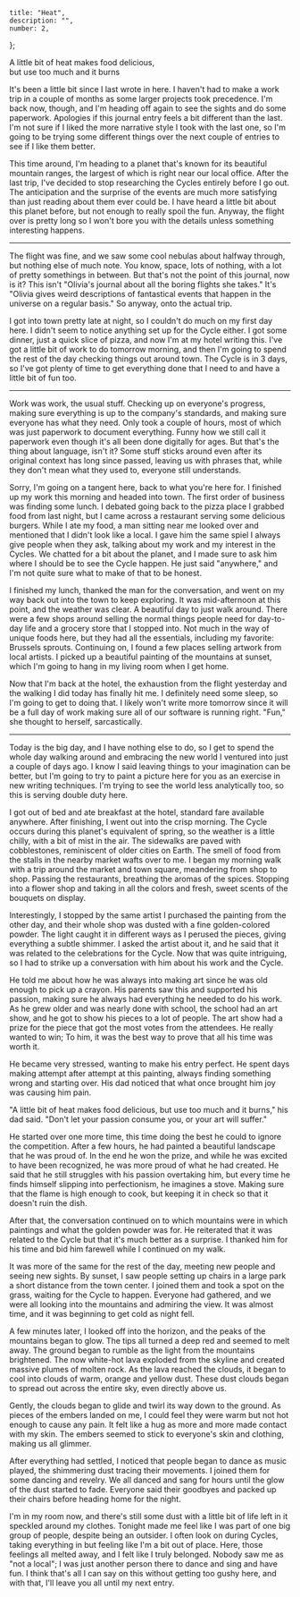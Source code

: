 
	title: "Heat",
	description: "",
	number: 2,
};

<IntroQuote>
	A little bit of heat makes food delicious, <br />
	but use too much and it burns
</IntroQuote>

It's been a little bit since I last wrote in here. I haven't had to make a work trip in a couple of months as some larger projects took precedence. I'm back now, though, and I'm heading off again to see the sights and do some paperwork. Apologies if this journal entry feels a bit different than the last. I'm not sure if I liked the more narrative style I took with the last one, so I'm going to be trying some different things over the next couple of entries to see if I like them better.

This time around, I'm heading to a planet that's known for its beautiful mountain ranges, the largest of which is right near our local office. After the last trip, I've decided to stop researching the Cycles entirely before I go out. The anticipation and the surprise of the events are much more satisfying than just reading about them ever could be. I have heard a little bit about this planet before, but not enough to really spoil the fun. Anyway, the flight over is pretty long so I won't bore you with the details unless something interesting happens.

---

The flight was fine, and we saw some cool nebulas about halfway through, but nothing else of much note. You know, space, lots of nothing, with a lot of pretty somethings in between. But that's not the point of this journal, now is it? This isn't "Olivia's journal about all the boring flights she takes." It's "Olivia gives weird descriptions of fantastical events that happen in the universe on a regular basis." So anyway, onto the actual trip.

I got into town pretty late at night, so I couldn't do much on my first day here. I didn't seem to notice anything set up for the Cycle either. I got some dinner, just a quick slice of pizza, and now I'm at my hotel writing this. I've got a little bit of work to do tomorrow morning, and then I'm going to spend the rest of the day checking things out around town. The Cycle is in 3 days, so I've got plenty of time to get everything done that I need to and have a little bit of fun too.

---

Work was work, the usual stuff. Checking up on everyone's progress, making sure everything is up to the company's standards, and making sure everyone has what they need. Only took a couple of hours, most of which was just paperwork to document everything. Funny how we still call it paperwork even though it's all been done digitally for ages. But that's the thing about language, isn't it? Some stuff sticks around even after its original context has long since passed, leaving us with phrases that, while they don't mean what they used to, everyone still understands.

Sorry, I'm going on a tangent here, back to what you're here for. I finished up my work this morning and headed into town. The first order of business was finding some lunch. I debated going back to the pizza place I grabbed food from last night, but I came across a restaurant serving some delicious burgers. While I ate my food, a man sitting near me looked over and mentioned that I didn't look like a local. I gave him the same spiel I always give people when they ask, talking about my work and my interest in the Cycles. We chatted for a bit about the planet, and I made sure to ask him where I should be to see the Cycle happen. He just said "anywhere," and I'm not quite sure what to make of that to be honest.

I finished my lunch, thanked the man for the conversation, and went on my way back out into the town to keep exploring. It was mid-afternoon at this point, and the weather was clear. A beautiful day to just walk around. There were a few shops around selling the normal things people need for day-to-day life and a grocery store that I stopped into. Not much in the way of unique foods here, but they had all the essentials, including my favorite: Brussels sprouts. Continuing on, I found a few places selling artwork from local artists. I picked up a beautiful painting of the mountains at sunset, which I'm going to hang in my living room when I get home.

Now that I'm back at the hotel, the exhaustion from the flight yesterday and the walking I did today has finally hit me. I definitely need some sleep, so I'm going to get to doing that. I likely won't write more tomorrow since it will be a full day of work making sure all of our software is running right. "Fun," she thought to herself, sarcastically.

---

Today is the big day, and I have nothing else to do, so I get to spend the whole day walking around and embracing the new world I ventured into just a couple of days ago. I know I said leaving things to your imagination can be better, but I'm going to try to paint a picture here for you as an exercise in new writing techniques. I'm trying to see the world less analytically too, so this is serving double duty here.

I got out of bed and ate breakfast at the hotel, standard fare available anywhere. After finishing, I went out into the crisp morning. The Cycle occurs during this planet's equivalent of spring, so the weather is a little chilly, with a bit of mist in the air. The sidewalks are paved with cobblestones, reminiscent of older cities on Earth. The smell of food from the stalls in the nearby market wafts over to me. I began my morning walk with a trip around the market and town square, meandering from shop to shop. Passing the restaurants, breathing the aromas of the spices. Stopping into a flower shop and taking in all the colors and fresh, sweet scents of the bouquets on display.

Interestingly, I stopped by the same artist I purchased the painting from the other day, and their whole shop was dusted with a fine golden-colored powder. The light caught it in different ways as I perused the pieces, giving everything a subtle shimmer. I asked the artist about it, and he said that it was related to the celebrations for the Cycle. Now that was quite intriguing, so I had to strike up a conversation with him about his work and the Cycle.

He told me about how he was always into making art since he was old enough to pick up a crayon. His parents saw this and supported his passion, making sure he always had everything he needed to do his work. As he grew older and was nearly done with school, the school had an art show, and he got to show his pieces to a lot of people. The art show had a prize for the piece that got the most votes from the attendees. He really wanted to win; To him, it was the best way to prove that all his time was worth it.

He became very stressed, wanting to make his entry perfect. He spent days making attempt after attempt at this painting, always finding something wrong and starting over. His dad noticed that what once brought him joy was causing him pain.

"A little bit of heat makes food delicious, but use too much and it burns," his dad said. "Don't let your passion consume you, or your art will suffer."

He started over one more time, this time doing the best he could to ignore the competition. After a few hours, he had painted a beautiful landscape that he was proud of. In the end he won the prize, and while he was excited to have been recognized, he was more proud of what he had created. He said that he still struggles with his passion overtaking him, but every time he finds himself slipping into perfectionism, he imagines a stove. Making sure that the flame is high enough to cook, but keeping it in check so that it doesn't ruin the dish.

After that, the conversation continued on to which mountains were in which paintings and what the golden powder was for. He reiterated that it was related to the Cycle but that it's much better as a surprise. I thanked him for his time and bid him farewell while I continued on my walk.

It was more of the same for the rest of the day, meeting new people and seeing new sights. By sunset, I saw people setting up chairs in a large park a short distance from the town center. I joined them and took a spot on the grass, waiting for the Cycle to happen. Everyone had gathered, and we were all looking into the mountains and admiring the view. It was almost time, and it was beginning to get cold as night fell.

A few minutes later, I looked off into the horizon, and the peaks of the mountains began to glow. The tips all turned a deep red and seemed to melt away. The ground began to rumble as the light from the mountains brightened. The now white-hot lava exploded from the skyline and created massive plumes of molten rock. As the lava reached the clouds, it began to cool into clouds of warm, orange and yellow dust. These dust clouds began to spread out across the entire sky, even directly above us.

Gently, the clouds began to glide and twirl its way down to the ground. As pieces of the embers landed on me, I could feel they were warm but not hot enough to cause any pain. It felt like a hug as more and more made contact with my skin. The embers seemed to stick to everyone's skin and clothing, making us all glimmer.

After everything had settled, I noticed that people began to dance as music played, the shimmering dust tracing their movements. I joined them for some dancing and revelry. We all danced and sang for hours until the glow of the dust started to fade. Everyone said their goodbyes and packed up their chairs before heading home for the night.

I'm in my room now, and there's still some dust with a little bit of life left in it speckled around my clothes. Tonight made me feel like I was part of one big group of people, despite being an outsider. I often look on during Cycles, taking everything in but feeling like I'm a bit out of place. Here, those feelings all melted away, and I felt like I truly belonged. Nobody saw me as "not a local"; I was just another person there to dance and sing and have fun. I think that's all I can say on this without getting too gushy here, and with that, I'll leave you all until my next entry.
